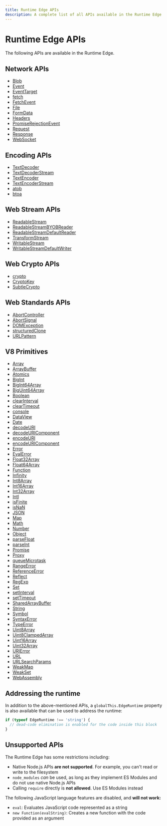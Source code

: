 ```yaml
---
title: Runtime Edge APIs
description: A complete list of all APIs available in the Runtime Edge.
---
```


# Runtime Edge APIs

The following APIs are available in the Runtime Edge.

## Network APIs

- [Blob](https://developer.mozilla.org/en-US/docs/Web/API/Blob)
- [Event](https://developer.mozilla.org/en-US/docs/Web/API/Event)
- [EventTarget](https://developer.mozilla.org/en-US/docs/Web/API/EventTarget)
- [fetch](https://developer.mozilla.org/en-US/docs/Web/API/fetch)
- [FetchEvent](https://developer.mozilla.org/en-US/docs/Web/API/FetchEvent)
- [File](https://developer.mozilla.org/en-US/docs/Web/API/File)
- [FormData](https://developer.mozilla.org/en-US/docs/Web/API/FormData)
- [Headers](https://developer.mozilla.org/en-US/docs/Web/API/Headers)
- [PromiseRejectionEvent](https://developer.mozilla.org/en-US/docs/Web/API/PromiseRejectionEvent)
- [Request](https://developer.mozilla.org/en-US/docs/Web/API/Request)
- [Response](https://developer.mozilla.org/en-US/docs/Web/API/Response)
- [WebSocket](https://developer.mozilla.org/en-US/docs/Web/API/WebSocket)

## Encoding APIs

- [TextDecoder](https://developer.mozilla.org/en-US/docs/Web/API/TextDecoder)
- [TextDecoderStream](https://developer.mozilla.org/en-US/docs/Web/API/TextDecoderStream)
- [TextEncoder](https://developer.mozilla.org/en-US/docs/Web/API/TextEncoder)
- [TextEncoderStream](https://developer.mozilla.org/en-US/docs/Web/API/TextEncoderStream)
- [atob](https://developer.mozilla.org/en-US/docs/Web/API/WindowBase64/atob)
- [btoa](https://developer.mozilla.org/en-US/docs/Web/API/WindowBase64/btoa)

## Web Stream APIs

- [ReadableStream](https://developer.mozilla.org/en-US/docs/Web/API/ReadableStream)
- [ReadableStreamBYOBReader](https://developer.mozilla.org/en-US/docs/Web/API/ReadableStreamBYOBReader)
- [ReadableStreamDefaultReader](https://developer.mozilla.org/en-US/docs/Web/API/ReadableStreamDefaultReader)
- [TransformStream](https://developer.mozilla.org/en-US/docs/Web/API/TransformStream)
- [WritableStream](https://developer.mozilla.org/en-US/docs/Web/API/WritableStream)
- [WritableStreamDefaultWriter](https://developer.mozilla.org/en-US/docs/Web/API/WritableStreamDefaultWriter)

## Web Crypto APIs

- [crypto](https://developer.mozilla.org/en-US/docs/Web/API/Web_Crypto_API)
- [CryptoKey](https://developer.mozilla.org/en-US/docs/Web/API/CryptoKey)
- [SubtleCrypto](https://developer.mozilla.org/en-US/docs/Web/API/SubtleCrypto)

## Web Standards APIs

- [AbortController](https://developer.mozilla.org/en-US/docs/Web/API/AbortController)
- [AbortSignal](https://developer.mozilla.org/en-US/docs/Web/API/AbortSignal)
- [DOMException](https://developer.mozilla.org/en-US/docs/Web/API/DOMException)
- [structuredClone](https://developer.mozilla.org/en-US/docs/Web/API/Web_Workers_API/Structured_clone_algorithm)
- [URLPattern](https://developer.mozilla.org/en-US/docs/Web/API/URLPattern)

## V8 Primitives

- [Array](https://developer.mozilla.org/en-US/docs/Web/JavaScript/Reference/Global_Objects/Array)
- [ArrayBuffer](https://developer.mozilla.org/en-US/docs/Web/JavaScript/Reference/Global_Objects/ArrayBuffer)
- [Atomics](https://developer.mozilla.org/en-US/docs/Web/JavaScript/Reference/Global_Objects/Atomics)
- [BigInt](https://developer.mozilla.org/en-US/docs/Web/JavaScript/Reference/Global_Objects/BigInt)
- [BigInt64Array](https://developer.mozilla.org/en-US/docs/Web/JavaScript/Reference/Global_Objects/BigInt64Array)
- [BigUint64Array](https://developer.mozilla.org/en-US/docs/Web/JavaScript/Reference/Global_Objects/BigUint64Array)
- [Boolean](https://developer.mozilla.org/en-US/docs/Web/JavaScript/Reference/Global_Objects/Boolean)
- [clearInterval](https://developer.mozilla.org/en-US/docs/Web/API/WindowTimers/clearInterval)
- [clearTimeout](https://developer.mozilla.org/en-US/docs/Web/API/WindowTimers/clearTimeout)
- [console](https://developer.mozilla.org/en-US/docs/Web/API/Console)
- [DataView](https://developer.mozilla.org/en-US/docs/Web/JavaScript/Reference/Global_Objects/DataView)
- [Date](https://developer.mozilla.org/en-US/docs/Web/JavaScript/Reference/Global_Objects/Date)
- [decodeURI](https://developer.mozilla.org/en-US/docs/Web/JavaScript/Reference/Global_Objects/decodeURI)
- [decodeURIComponent](https://developer.mozilla.org/en-US/docs/Web/JavaScript/Reference/Global_Objects/decodeURIComponent)
- [encodeURI](https://developer.mozilla.org/en-US/docs/Web/JavaScript/Reference/Global_Objects/encodeURI)
- [encodeURIComponent](https://developer.mozilla.org/en-US/docs/Web/JavaScript/Reference/Global_Objects/encodeURIComponent)
- [Error](https://developer.mozilla.org/en-US/docs/Web/JavaScript/Reference/Global_Objects/Error)
- [EvalError](https://developer.mozilla.org/en-US/docs/Web/JavaScript/Reference/Global_Objects/EvalError)
- [Float32Array](https://developer.mozilla.org/en-US/docs/Web/JavaScript/Reference/Global_Objects/Float32Array)
- [Float64Array](https://developer.mozilla.org/en-US/docs/Web/JavaScript/Reference/Global_Objects/Float64Array)
- [Function](https://developer.mozilla.org/en-US/docs/Web/JavaScript/Reference/Global_Objects/Function)
- [Infinity](https://developer.mozilla.org/en-US/docs/Web/JavaScript/Reference/Global_Objects/Infinity)
- [Int8Array](https://developer.mozilla.org/en-US/docs/Web/JavaScript/Reference/Global_Objects/Int8Array)
- [Int16Array](https://developer.mozilla.org/en-US/docs/Web/JavaScript/Reference/Global_Objects/Int16Array)
- [Int32Array](https://developer.mozilla.org/en-US/docs/Web/JavaScript/Reference/Global_Objects/Int32Array)
- [Intl](https://developer.mozilla.org/en-US/docs/Web/JavaScript/Reference/Global_Objects/Intl)
- [isFinite](https://developer.mozilla.org/en-US/docs/Web/JavaScript/Reference/Global_Objects/isFinite)
- [isNaN](https://developer.mozilla.org/en-US/docs/Web/JavaScript/Reference/Global_Objects/isNaN)
- [JSON](https://developer.mozilla.org/en-US/docs/Web/JavaScript/Reference/Global_Objects/JSON)
- [Map](https://developer.mozilla.org/en-US/docs/Web/JavaScript/Reference/Global_Objects/Map)
- [Math](https://developer.mozilla.org/en-US/docs/Web/JavaScript/Reference/Global_Objects/Math)
- [Number](https://developer.mozilla.org/en-US/docs/Web/JavaScript/Reference/Global_Objects/Number)
- [Object](https://developer.mozilla.org/en-US/docs/Web/JavaScript/Reference/Global_Objects/Object)
- [parseFloat](https://developer.mozilla.org/en-US/docs/Web/JavaScript/Reference/Global_Objects/parseFloat)
- [parseInt](https://developer.mozilla.org/en-US/docs/Web/JavaScript/Reference/Global_Objects/parseInt)
- [Promise](https://developer.mozilla.org/en-US/docs/Web/JavaScript/Reference/Global_Objects/Promise)
- [Proxy](https://developer.mozilla.org/en-US/docs/Web/JavaScript/Reference/Global_Objects/Proxy)
- [queueMicrotask](https://developer.mozilla.org/en-US/docs/Web/API/queueMicrotask)
- [RangeError](https://developer.mozilla.org/en-US/docs/Web/JavaScript/Reference/Global_Objects/RangeError)
- [ReferenceError](https://developer.mozilla.org/en-US/docs/Web/JavaScript/Reference/Global_Objects/ReferenceError)
- [Reflect](https://developer.mozilla.org/en-US/docs/Web/JavaScript/Reference/Global_Objects/Reflect)
- [RegExp](https://developer.mozilla.org/en-US/docs/Web/JavaScript/Reference/Global_Objects/RegExp)
- [Set](https://developer.mozilla.org/en-US/docs/Web/JavaScript/Reference/Global_Objects/Set)
- [setInterval](https://developer.mozilla.org/en-US/docs/Web/API/WindowTimers/setInterval)
- [setTimeout](https://developer.mozilla.org/en-US/docs/Web/API/WindowTimers/setTimeout)
- [SharedArrayBuffer](https://developer.mozilla.org/en-US/docs/Web/JavaScript/Reference/Global_Objects/SharedArrayBuffer)
- [String](https://developer.mozilla.org/en-US/docs/Web/JavaScript/Reference/Global_Objects/String)
- [Symbol](https://developer.mozilla.org/en-US/docs/Web/JavaScript/Reference/Global_Objects/Symbol)
- [SyntaxError](https://developer.mozilla.org/en-US/docs/Web/JavaScript/Reference/Global_Objects/SyntaxError)
- [TypeError](https://developer.mozilla.org/en-US/docs/Web/JavaScript/Reference/Global_Objects/TypeError)
- [Uint8Array](https://developer.mozilla.org/en-US/docs/Web/JavaScript/Reference/Global_Objects/Uint8Array)
- [Uint8ClampedArray](https://developer.mozilla.org/en-US/docs/Web/JavaScript/Reference/Global_Objects/Uint8ClampedArray)
- [Uint16Array](https://developer.mozilla.org/en-US/docs/Web/JavaScript/Reference/Global_Objects/Uint16Array)
- [Uint32Array](https://developer.mozilla.org/en-US/docs/Web/JavaScript/Reference/Global_Objects/Uint32Array)
- [URIError](https://developer.mozilla.org/en-US/docs/Web/JavaScript/Reference/Global_Objects/URIError)
- [URL](https://developer.mozilla.org/en-US/docs/Web/API/URL)
- [URLSearchParams](https://developer.mozilla.org/en-US/docs/Web/API/URLSearchParams)
- [WeakMap](https://developer.mozilla.org/en-US/docs/Web/JavaScript/Reference/Global_Objects/WeakMap)
- [WeakSet](https://developer.mozilla.org/en-US/docs/Web/JavaScript/Reference/Global_Objects/WeakSet)
- [WebAssembly](https://developer.mozilla.org/en-US/docs/Web/JavaScript/Reference/Global_Objects/WebAssembly)

## Addressing the runtime

In addition to the above-mentioned APIs, a `globalThis.EdgeRuntime` property is also available that can be used to address the runtime:

```ts
if (typeof EdgeRuntime !== 'string') {
  // dead-code elimination is enabled for the code inside this block
}
```

## Unsupported APIs

The Runtime Edge has some restrictions including:

- Native Node.js APIs **are not supported**. For example, you can't read or write to the filesystem
- `node_modules` _can_ be used, as long as they implement ES Modules and do not use native Node.js APIs
- Calling `require` directly is **not allowed**. Use ES Modules instead

The following JavaScript language features are disabled, and **will not work:**

- `eval`: Evaluates JavaScript code represented as a string
- `new Function(evalString)`: Creates a new function with the code provided as an argument
